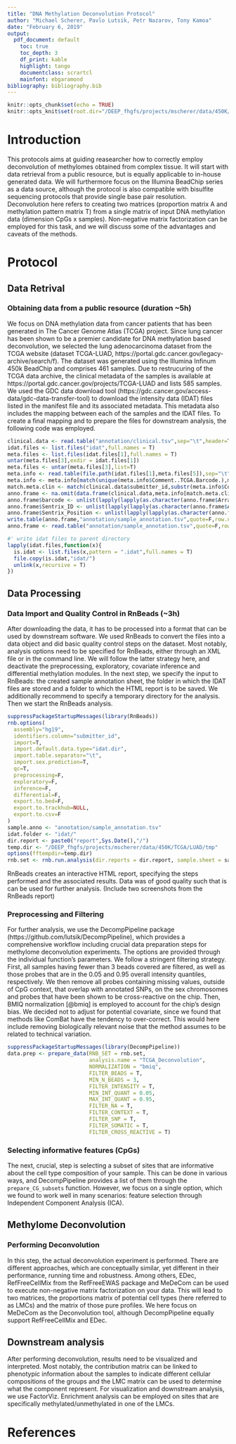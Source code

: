 ```yaml
---
title: "DNA Methylation Deconvolution Protocol"
author: "Michael Scherer, Pavlo Lutsik, Petr Nazarov, Tony Kamoa"
date: "February 6, 2019"
output:
  pdf_document: default
    toc: true
    toc_depth: 3
    df_print: kable
    highlight: tango
    documentclass: scrartcl
    mainfont: ebgaramond
bibliography: bibliography.bib
---
```


```r
knitr::opts_chunk$set(echo = TRUE)
knitr::opts_knit$set(root.dir="/DEEP_fhgfs/projects/mscherer/data/450K/TCGA/LUAD/")
```

# Introduction

This protocols aims at guiding reasearcher how to correctly employ deconvolution of methylomes obtained from complex tissue. It will start with data retrieval from a public resource, but is equally applicable to in-house generated data. We will furthermore focus on the Illumina BeadChip series as a data source, although the protocol is also compatible with bisulfite sequencing protocols that provide single base pair resolution.
Deconvolution here refers to creating two matrices (proportion matrix A and methylation pattern matrix T) from a single matrix of input DNA methylation data (dimension CpGs x samples). Non-negative matrix factorization can be employed for this task, and we will discuss some of the advantages and caveats of the methods.

# Protocol

## Data Retrival

### Obtaining data from a public resource (duration ~5h)

We focus on DNA methylation data from cancer patients that has been generated in The Cancer Genome Atlas (TCGA) project. Since lung cancer has been shown to be a premier candidate for DNA methylation based deconvolution, we selected the lung adenocarcinoma dataset from the TCGA website (dataset TCGA-LUAD, https://portal.gdc.cancer.gov/legacy-archive/search/f). The dataset was generated using the Illumina Infinum 450k BeadChip and comprises 461 samples. Due to restrucuring of the TCGA data archive, the clinical metadata of the samples is available at https://portal.gdc.cancer.gov/projects/TCGA-LUAD and lists 585 samples. We used the GDC data download tool (https://gdc.cancer.gov/access-data/gdc-data-transfer-tool) to download the intensity data (IDAT) files listed in the manifest file and its associated metadata. This metadata also includes the mapping between each of the samples and the IDAT files. To create a final mapping and to prepare the files for downstream analysis, the following code was employed.

```r
clinical.data <- read.table("annotation/clinical.tsv",sep="\t",header=T)
idat.files <- list.files("idat",full.names = T)
meta.files <- list.files(idat.files[1],full.names = T)
untar(meta.files[3],exdir = idat.files[1])
meta.files <- untar(meta.files[3],list=T)
meta.info <- read.table(file.path(idat.files[1],meta.files[5]),sep="\t",header=T)
meta.info <- meta.info[match(unique(meta.info$Comment..TCGA.Barcode.),meta.info$Comment..TCGA.Barcode.),]
match.meta.clin <- match(clinical.data$submitter_id,substr(meta.info$Comment..TCGA.Barcode.,1,12))
anno.frame <- na.omit(data.frame(clinical.data,meta.info[match.meta.clin,]))
anno.frame$barcode <- unlist(lapply(lapply(as.character(anno.frame$Array.Data.File),function(x)strsplit(x,"_")),function(x)paste(x[[1]][1],x[[1]][2],sep="_")))
anno.frame$Sentrix_ID <- unlist(lapply(lapply(as.character(anno.frame$Array.Data.File),function(x)strsplit(x,"_")),function(x)paste(x[[1]][1])))
anno.frame$Sentrix_Position <- unlist(lapply(lapply(as.character(anno.frame$Array.Data.File),function(x)strsplit(x,"_")),function(x)paste(x[[1]][2])))
write.table(anno.frame,"annotation/sample_annotation.tsv",quote=F,row.names = F,sep="\t")
anno.frame <- read.table("annotation/sample_annotation.tsv",quote=F,row.names = F,sep="\t")

#' write idat files to parent directory
lapply(idat.files,function(x){
  is.idat <- list.files(x,pattern = ".idat",full.names = T)
  file.copy(is.idat,"idat/")
  unlink(x,recursive = T)
})
```

## Data Processing

### Data Import and Quality Control in RnBeads (~3h)

After downloading the data, it has to be processed into a format that can be used by downstream software. We used RnBeads to convert the files into a data object and did basic quality control steps on the dataset. Most notably, analysis options need to be specified for RnBeads, either through an XML file or in the command line. We will follow the latter strategy here, and deactivate the preprocessing, exploratory, covariate inference and differential methylation modules. In the next step, we specify the input to RnBeads: the created sample annotation sheet, the folder in which the IDAT files are stored and a folder to which the HTML report is to be saved. We additionally recommend to specify a temporary directory for the analysis. Then we start the RnBeads analysis.

```r
suppressPackageStartupMessages(library(RnBeads))
rnb.options(
  assembly="hg19",
  identifiers.column="submitter_id",
  import=T,
  import.default.data.type="idat.dir",
  import.table.separator="\t",
  import.sex.prediction=T,
  qc=T,
  preprocessing=F,
  exploratory=F,
  inference=F,
  differential=F,
  export.to.bed=F,
  export.to.trackhub=NULL,
  export.to.csv=F
)
sample.anno <- "annotation/sample_annotation.tsv"
idat.folder <- "idat/"
dir.report <- paste0("report",Sys.Date(),"/")
temp.dir <- "/DEEP_fhgfs/projects/mscherer/data/450K/TCGA/LUAD/tmp"
options(fftempdir=temp.dir)
rnb.set <- rnb.run.analysis(dir.reports = dir.report, sample.sheet = sample.anno, data.dir = idat.folder)
```

RnBeads creates an interactive HTML report, specifying the steps performed and the associated results. Data was of good quality such that is can be used for further analysis. (Include two screenshots from the RnBeads report)

### Preprocessing and Filtering

For further analysis, we use the DecompPipeline package (https://github.com/lutsik/DecompPipeline), which provides a comprehensive workflow including crucial data preparation steps for methylome deconvolution experiments. The options are provided through the individual function's parameters. We follow a stringent filtering strategy. First, all samples having fewer than 3 beads covered are filtered, as well as those probes that are in the 0.05 and 0.95 overall intensity quantiles, respectively. We then remove all probes containing missing values, outside of CpG context, that overlap with annotated SNPs, on the sex chromosomes and probes that have been shown to be cross-reactive on the chip. Then, BMIQ normalization [@bmiq] is employed to account for the chip's design bias.
We decided not to adjust for potential covariate, since we found that methods like ComBat have the tendency to over-correct. This would here include removing biologically relevant noise that the method assumes to be related to technical variation.
```r
suppressPackageStartupMessages(library(DecompPipeline))
data.prep <- prepare_data(RNB_SET = rnb.set,
                          analysis.name = "TCGA_Deconvolution",
                          NORMALIZATION = "bmiq",
                          FILTER_BEADS = T,
                          MIN_N_BEADS = 3,
                          FILTER_INTENSITY = T,
                          MIN_INT_QUANT = 0.05,
                          MAX_INT_QUANT = 0.95,
                          FILTER_NA = T,
                          FILTER_CONTEXT = T,
                          FILTER_SNP = T,
                          FILTER_SOMATIC = T,
                          FILTER_CROSS_REACTIVE = T)
```

### Selecting informative features (CpGs)

The next, crucial, step is selecting a subset of sites that are informative about the cell type composition of your sample. This can be done in various ways, and DecompPipeline provides a list of them through the ```prepare_CG_subsets``` function. However, we focus on a single option, which we found to work well in many scenarios: feature selection through Independent Component Analysis (ICA).

## Methylome Deconvolution

### Performing Deconvolution

In this step, the actual deconvolution experiment is performed. There are different approaches, which are conceptually similar, yet different in their performance, running time and robustness. Among others, EDec, RefFreeCellMix from the RefFreeEWAS package and MeDeCom can be used to execute non-negative matrix factorization on your data. This will lead to two matrices, the proportions matrix of potential cell types (here referred to as LMCs) and the matrix of those pure profiles. We here focus on MeDeCom as the Deconvolution tool, although DecompPipeline equally support RefFreeCellMix and EDec.

## Downstream analysis

After performing deconvolution, results need to be visualized and interpreted. Most notably, the contribution matrix can be linked to phenotypic information about the samples to indicate different cellular compositions of the groups and the LMC matrix can be used to determine what the component represent. For visualization and downstream analysis, we use FactorViz. Enrichment analysis can be employed on sites that are specifically methylated/unmethylated in one of the LMCs.

# References